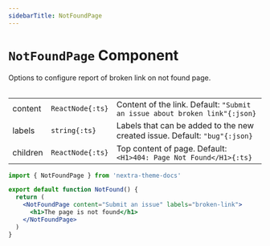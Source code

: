 ```yaml
---
sidebarTitle: NotFoundPage
---
```



# `NotFoundPage` Component

Options to configure report of broken link on not found page.

<Table>

|          |                  |                                                                            |
| -------- | ---------------- | -------------------------------------------------------------------------- |
| content  | `ReactNode{:ts}` | Content of the link. Default: `"Submit an issue about broken link"{:json}` |
| labels   | `string{:ts}`    | Labels that can be added to the new created issue. Default: `"bug"{:json}` |
| children | `ReactNode{:ts}` | Top content of page. Default: `<H1>404: Page Not Found</H1>{:ts}`          |

</Table>

```jsx filename="app/not-found.jsx"
import { NotFoundPage } from 'nextra-theme-docs'

export default function NotFound() {
  return (
    <NotFoundPage content="Submit an issue" labels="broken-link">
      <h1>The page is not found</h1>
    </NotFoundPage>
  )
}
```
